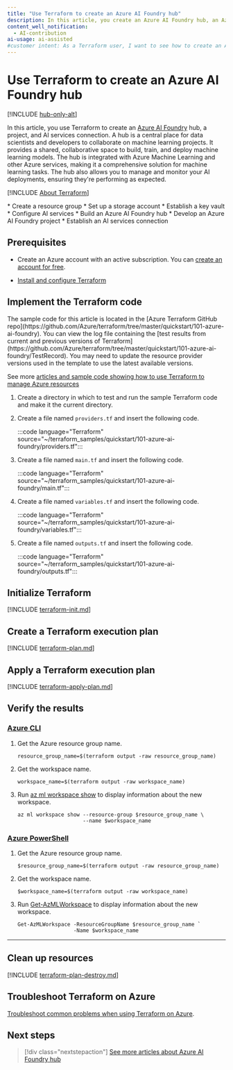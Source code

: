 ```yaml
---
title: "Use Terraform to create an Azure AI Foundry hub"
description: In this article, you create an Azure AI Foundry hub, an Azure AI Foundry project, an AI services resource, and more resources.
content_well_notification: 
  - AI-contribution
ai-usage: ai-assisted
#customer intent: As a Terraform user, I want to see how to create an Azure AI Foundry hub and its associated resources.
---
```


# Use Terraform to create an Azure AI Foundry hub

[!INCLUDE [hub-only-alt](../includes/uses-hub-only-alt)]

In this article, you use Terraform to create an [Azure AI Foundry](https://ai.azure.com/?cid=learnDocs) hub, a project, and AI services connection. A hub is a central place for data scientists and developers to collaborate on machine learning projects. It provides a shared, collaborative space to build, train, and deploy machine learning models. The hub is integrated with Azure Machine Learning and other Azure services, making it a comprehensive solution for machine learning tasks. The hub also allows you to manage and monitor your AI deployments, ensuring they're performing as expected.

[!INCLUDE [About Terraform](~/azure-dev-docs-pr/articles/terraform/includes/abstract)]

<Check>
* Create a resource group
* Set up a storage account
* Establish a key vault
* Configure AI services
* Build an Azure AI Foundry hub
* Develop an Azure AI Foundry project
* Establish an AI services connection
</Check>

## Prerequisites

- Create an Azure account with an active subscription. You can [create an account for free](https://azure.microsoft.com/free/?WT.mc_id=A261C142F).

- [Install and configure Terraform](/azure/developer/terraform/quickstart-configure)

## Implement the Terraform code

<Note>
The sample code for this article is located in the [Azure Terraform GitHub repo](https://github.com/Azure/terraform/tree/master/quickstart/101-azure-ai-foundry). You can view the log file containing the [test results from current and previous versions of Terraform](https://github.com/Azure/terraform/tree/master/quickstart/101-azure-ai-foundry/TestRecord). You may need to update the resource provider versions used in the template to use the latest available versions.
 
See more [articles and sample code showing how to use Terraform to manage Azure resources](/azure/terraform)
</Note>

1. Create a directory in which to test and run the sample Terraform code and make it the current directory.

1. Create a file named `providers.tf` and insert the following code.

    :::code language="Terraform" source="~/terraform_samples/quickstart/101-azure-ai-foundry/providers.tf":::

1. Create a file named `main.tf` and insert the following code.

    :::code language="Terraform" source="~/terraform_samples/quickstart/101-azure-ai-foundry/main.tf":::

1. Create a file named `variables.tf` and insert the following code.

    :::code language="Terraform" source="~/terraform_samples/quickstart/101-azure-ai-foundry/variables.tf":::

1. Create a file named `outputs.tf` and insert the following code.
    
    :::code language="Terraform" source="~/terraform_samples/quickstart/101-azure-ai-foundry/outputs.tf":::

## Initialize Terraform

[!INCLUDE [terraform-init.md](~/azure-dev-docs-pr/articles/terraform/includes/terraform-init)]

## Create a Terraform execution plan

[!INCLUDE [terraform-plan.md](~/azure-dev-docs-pr/articles/terraform/includes/terraform-plan)]

## Apply a Terraform execution plan

[!INCLUDE [terraform-apply-plan.md](~/azure-dev-docs-pr/articles/terraform/includes/terraform-apply-plan)]

## Verify the results

### [Azure CLI](#tab/azure-cli)

1. Get the Azure resource group name.

    ```console
    resource_group_name=$(terraform output -raw resource_group_name)
    ```

1. Get the workspace name.

    ```console
    workspace_name=$(terraform output -raw workspace_name)
    ```

1. Run [az ml workspace show](/cli/azure/ml/workspace#az-ml-workspace-show) to display information about the new workspace.

    ```azurecli
    az ml workspace show --resource-group $resource_group_name \
                         --name $workspace_name
    ```

### [Azure PowerShell](#tab/azure-powershell)

1. Get the Azure resource group name.

    ```console
    $resource_group_name=$(terraform output -raw resource_group_name)
    ```

1. Get the workspace name.

    ```console
    $workspace_name=$(terraform output -raw workspace_name)
    ```

1. Run [Get-AzMLWorkspace](/powershell/module/az.machinelearningservices/get-azmlworkspace) to display information about the new workspace.

    ```azurepowershell
    Get-AzMLWorkspace -ResourceGroupName $resource_group_name `
                      -Name $workspace_name
    ```

---

## Clean up resources

[!INCLUDE [terraform-plan-destroy.md](~/azure-dev-docs-pr/articles/terraform/includes/terraform-plan-destroy)]

## Troubleshoot Terraform on Azure

[Troubleshoot common problems when using Terraform on Azure](/azure/developer/terraform/troubleshoot).

## Next steps

> [!div class="nextstepaction"]
> [See more articles about Azure AI Foundry hub](/search/?terms=Azure%20ai%20hub%20and%20terraform)

